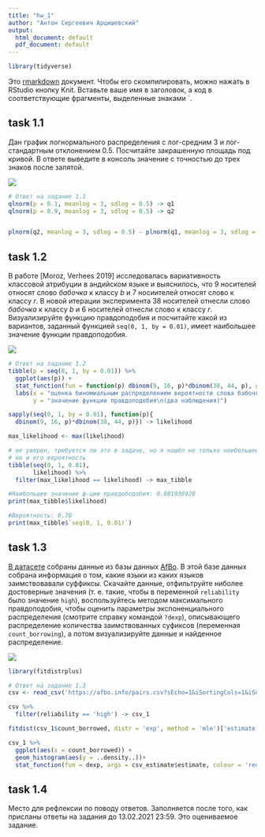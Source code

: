 ---
title: "hw_1"
author: "Антон Сергеевич Арцишевский"
output:
  html_document: default
  pdf_document: default
---

```{r, message=FALSE}
library(tidyverse)
```

Это [rmarkdown](https://rmarkdown.rstudio.com/) документ. Чтобы его скомпилировать, можно нажать в RStudio кнопку Knit. Вставьте ваше имя в заголовок, а код в соответствующие фрагменты, выделенные знаками `.

## task 1.1

Дан график логнормального распределения с лог-средним 3 и лог-стандартным отклонением 0.5. Посчитайте закрашенную площадь под кривой. В ответе выведите в консоль значение с точностью до трех знаков после запятой.

![](task_1.1.png)

```{r}
# Ответ на задание 1.1
qlnorm(p = 0.1, meanlog = 3, sdlog = 0.5) -> q1
qlnorm(p = 0.9, meanlog = 3, sdlog = 0.5) -> q2


plnorm(q2, meanlog = 3, sdlog = 0.5) - plnorm(q1, meanlog = 3, sdlog = 0.5)
```

## task 1.2

В работе [Moroz, Verhees 2019] исследовалась вариативность классовой атрибуции в андийском языке и выяснилось, что 9 носителей относят слово *бабочка* к классу *b* и 7 носиителей относят слово к классу *r*. В новой итерации эксперимента 38 носителей отнесли слово *бабочка*  к классу *b* и 6 носителей отнесли слово к классу *r*. Визуализируйте функцию правдоподобия и посчитайте какой из вариантов, заданный функцией `seq(0, 1, by = 0.01)`, имеет наибольшее значение функции правдоподобия.

![](task_1.2.png)

```{r}
# Ответ на задание 1.2
tibble(p = seq(0, 1, by = 0.01)) %>% 
  ggplot(aes(p)) +
  stat_function(fun = function(p) dbinom(9, 16, p)*dbinom(38, 44, p), geom = "line")+
  labs(x = "оценка биномиальным распределением вероятности слова бабочка быть класса b",
       y = "значение функции правдоподобия\n(два наблюдения)")

sapply(seq(0, 1, by = 0.01), function(p){
  dbinom(9, 16, p)*dbinom(38, 44, p)}) -> likelihood

max_likelihood <- max(likelihood)

# не уверен, требуется ли это в задаче, но я нашёл не только наибольшее значение
# но и его вероятность
tibble(seq(0, 1, 0.01),
       likelihood) %>% 
  filter(max_likelihood == likelihood) -> max_tibble

#Наибольшее значение ф-ции правдободобия: 0.001936928
print(max_tibble$likelihood)

#Вероятность: 0.78
print(max_tibble$`seq(0, 1, 0.01)`)
```

## task 1.3

[В датасете](https://afbo.info/pairs.csv?sEcho=1&iSortingCols=1&iSortCol_0=0&sSortDir_0=asc) собраны данные из базы данных [AfBo](https://afbo.info/). В этой базе данных собрана информация о том, какие языки из каких языков заимствовавали суффиксы. Скачайте данные, отфильтруйте ниболее достоверные значения (т. е. такие, чтобы в переменной `reliability` было значение `high`), воспользуйтесь методом максимального правдоподобия, чтобы оценить параметры экспоненциального распределения (смотрите справку командой `?dexp`), описывающего распределение количества заимствованных суфиксов (переменная `count_borrowing`), а потом визуализируйте данные и найденное распределение.

![](task_1.3.png)

```{r}
library(fitdistrplus)
```

```{r}
# Ответ на задание 1.3
csv <- read_csv('https://afbo.info/pairs.csv?sEcho=1&iSortingCols=1&iSortCol_0=0&sSortDir_0=asc')

csv %>% 
  filter(reliability == 'high') -> csv_1

fitdist(csv_1$count_borrowed, distr = 'exp', method = 'mle')['estimate'] -> csv_estimate

csv_1 %>% 
  ggplot(aes(x = count_borrowed)) + 
  geom_histogram(aes(y = ..density..))+
  stat_function(fun = dexp, args = csv_estimate$estimate, colour = 'red')
```

## task 1.4

Место для рефлексии по поводу ответов. Заполняется после того, как присланы ответы на задания до 13.02.2021 23:59. Это оцениваемое задание.
